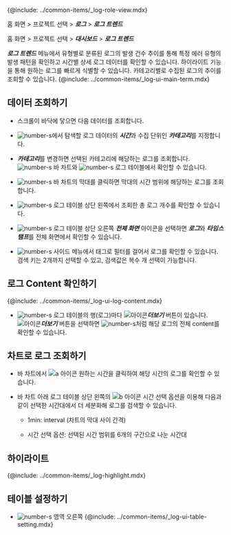 {@include: ../common-items/_log-role-view.mdx}

<Xclude product='aws-log'>

홈 화면 > 프로젝트 선택 > ***로그*** > ***로그 트렌드***

</Xclude>

<InDoc product='aws-log'>

홈 화면 > 프로젝트 선택 > ***대시보드*** > ***로그 트렌드***

</InDoc>

***로그 트렌드*** 메뉴에서 유형별로 분류된 로그의 발생 건수 추이를 통해 특정 에러 유형의 발생 패턴을 확인하고 시간별 상세 로그 데이터를 확인할 수 있습니다. 하이라이트 기능을 통해 원하는 로그를 빠르게 식별할 수 있습니다. 카테고리별로 수집된 로그의 추이를 조회할 수 있습니다. {@include: ../common-items/_log-ui-main-term.mdx}

<ImgLang img='log-trend.png' desc='로그 트렌드'/>

## 데이터 조회하기

* 스크롤이 바닥에 닿으면 다음 데이터를 조회합니다.

* ![number-s](/img/number-01.png)에서 탐색할 로그 데이터의 ***시간***과 수집 단위인 ***카테고리***를 지정합니다.

* ***카테고리***를 변경하면 선택된 카테고리에 해당하는 로그를 조회합니다. ![number-s](/img/number-02.png) 바 차트와 ![number-s](/img/number-03.png) 로그 테이블에서 확인할 수 있습니다.

* ![number-s](/img/number-02.png) 바 차트의 막대를 클릭하면 막대의 시간 범위에 해당하는 로그를 조회합니다. 

* ![number-s](/img/number-03.png) 로그 테이블 상단 왼쪽에서 조회한 총 로그 개수를 확인할 수 있습니다. 

* ![number-s](/img/number-03.png) 로그 테이블 상단 오른쪽 <LinkImage img='ic-fullscreen.svg' desc='전체 화면 아이콘'/> ***전체 화면*** 아이콘을 선택하면 ***로그***와 ***타임스탬프***를 전체 화면에서 확인할 수 있습니다.

* ![number-s](/img/number-04.png) 사이드 메뉴에서 태그로 필터를 걸어서 로그를 확인할 수 있습니다. 검색 키는 2개까지 선택할 수 있고, 검색값은 복수 개 선택이 가능합니다.

## 로그 Content 확인하기

{@include: ../common-items/_log-ui-log-content.mdx} 

* ![number-s](/img/number-03.png) 로그 테이블의 행(로그)마다 ![아이콘](/img/ic-caret-right.svg)***더보기*** 버튼이 있습니다. ![아이콘](/img/ic-caret-right.svg)***더보기*** 버튼을 선택하면 ![number-s](/img/number-05.png)처럼 해당 로그의 전체 content를 확인할 수 있습니다.

## 차트로 로그 조회하기

<ImgLang img='log-trend.png' desc='로그 트렌드 바 차트 sc'/>

* 바 차트에서 ![a 아이콘](/img/char-a.svg) 원하는 시간을 클릭하여 해당 시간의 로그를 확인할 수 있습니다.

* 바 차트 아래 로그 테이블 상단 왼쪽의 ![b 아이콘](/img/char-b.svg) 시간 선택 옵션을 이용해 다음과 같이 선택한 시간대에서 더 세분화해 로그를 검색할 수 있습니다.

    * 1min: interval (차트의 막대 사이 간격)

    * 시간 선택 옵션: 선택된 시간 범위를 6개의 구간으로 나눈 시간대

## 하이라이트

{@include: ../common-items/_log-highlight.mdx} 

## 테이블 설정하기

* ![number-s](/img/number-03.png) 영역 오른쪽 {@include: ../common-items/_log-ui-table-setting.mdx} 

<!-- ***테이블 설정*** 메뉴는 ***라이브 테일***, ***로그 검색***, ***로그 트렌드***에서 사용할 수 있습니다. 

### 컬럼 추가 

### 테이블 컨텐츠 설정 

하이라이트
![](https://img.whatap.io/media/images/logexplorer_009_highlight.png)

-->

<!-- 홀딩 후 기능으로 화면 재구조화
## ![](/img/number-01.png) 시간 및 카테고리

탐색할 로그 데이터의 특정 시간대와 수집 단위를 지정합니다. 스크롤이 바닥에 닿으면 데이터를 조회합니다.

## ![](/img/number-02.png) 바 차트 조회

## ![](/img/number-03.png) 테이블 조회

## ![](/img/number-04.png) 검색 키(Search Key) 내비게이션

-->
